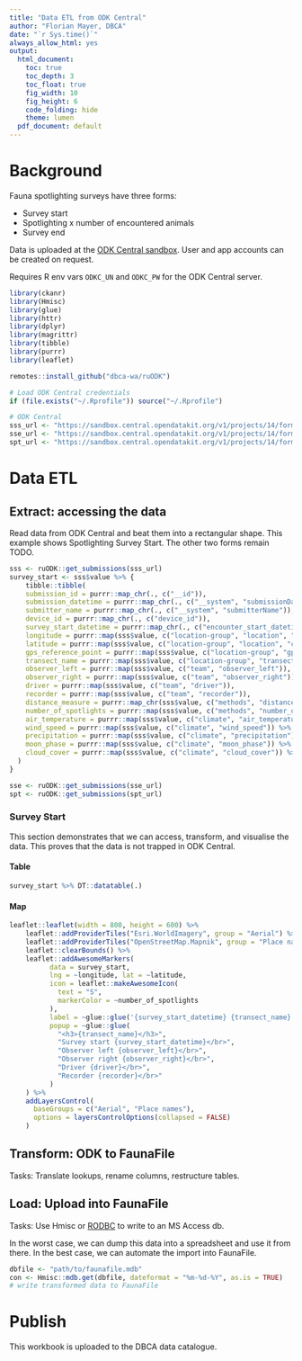 ```yaml
---
title: "Data ETL from ODK Central"
author: "Florian Mayer, DBCA"
date: "`r Sys.time()`"
always_allow_html: yes
output:
  html_document:
    toc: true
    toc_depth: 3
    toc_float: true
    fig_width: 10
    fig_height: 6
    code_folding: hide
    theme: lumen
  pdf_document: default
---
```



# Background

Fauna spotlighting surveys have three forms:

* Survey start
* Spotlighting x number of encountered animals
* Survey end

Data is uploaded at the [ODK Central sandbox](https://sandbox.central.opendatakit.org/#/projects/14/).
User and app accounts can be created on request.

Requires R env vars `ODKC_UN` and `ODKC_PW` for the ODK Central server.

```r
library(ckanr)
library(Hmisc)
library(glue)
library(httr)
library(dplyr)
library(magrittr)
library(tibble)
library(purrr)
library(leaflet)

remotes::install_github("dbca-wa/ruODK")

# Load ODK Central credentials
if (file.exists("~/.Rprofile")) source("~/.Rprofile")

# ODK Central
sss_url <- "https://sandbox.central.opendatakit.org/v1/projects/14/forms/build_Spotlighting-Survey-Start-0-2_1558066890.svc/Submissions"
sse_url <- "https://sandbox.central.opendatakit.org/v1/projects/14/forms/build_Spotlighting-Survey-End-0-2_1558067123.svc/Submissions"
spt_url <- "https://sandbox.central.opendatakit.org/v1/projects/14/forms/build_Spotlighting-0-4_1558064688.svc/Submissions"
```

# Data ETL

## Extract: accessing the data
Read data from ODK Central and beat them into a rectangular shape.
This example shows Spotlighting Survey Start. The other two forms remain TODO.

```r
sss <- ruODK::get_submissions(sss_url)
survey_start <- sss$value %>% {
    tibble::tibble(
    submission_id = purrr::map_chr(., c("__id")),
    submission_datetime = purrr::map_chr(., c("__system", "submissionDate")),
    submitter_name = purrr::map_chr(., c("__system", "submitterName")),
    device_id = purrr::map_chr(., c("device_id")),
    survey_start_datetime = purrr::map_chr(., c("encounter_start_datetime")),
    longitude = purrr::map(sss$value, c("location-group", "location", "coordinates")) %>% extract2(1) %>% extract2(1) %>% as.numeric,
    latitude = purrr::map(sss$value, c("location-group", "location", "coordinates")) %>% extract2(1) %>% extract2(2) %>% as.numeric,
    gps_reference_point = purrr::map(sss$value, c("location-group", "gps_reference_point")),
    transect_name = purrr::map(sss$value, c("location-group", "transect_name")),
    observer_left = purrr::map(sss$value, c("team", "observer_left")),
    observer_right = purrr::map(sss$value, c("team", "observer_right")),
    driver = purrr::map(sss$value, c("team", "driver")),
    recorder = purrr::map(sss$value, c("team", "recorder")),
    distance_measure = purrr::map_chr(sss$value, c("methods", "distance_measure")),
    number_of_spotlights = purrr::map(sss$value, c("methods", "number_of_spotlights")) %>% as.integer,
    air_temperature = purrr::map(sss$value, c("climate", "air_temperature")) %>% as.numeric,
    wind_speed = purrr::map(sss$value, c("climate", "wind_speed")) %>% as.numeric,
    precipitation = purrr::map(sss$value, c("climate", "precipitation")),
    moon_phase = purrr::map(sss$value, c("climate", "moon_phase")) %>% as.integer,
    cloud_cover = purrr::map(sss$value, c("climate", "cloud_cover")) %>% as.integer
  )
}

sse <- ruODK::get_submissions(sse_url)
spt <- ruODK::get_submissions(spt_url)
```


### Survey Start
This section demonstrates that we can access, transform, and visualise the data.
This proves that the data is not trapped in ODK Central. 

#### Table
```r
survey_start %>% DT::datatable(.)
```

#### Map
```r
leaflet::leaflet(width = 800, height = 600) %>%
    leaflet::addProviderTiles("Esri.WorldImagery", group = "Aerial") %>%
    leaflet::addProviderTiles("OpenStreetMap.Mapnik", group = "Place names") %>%
    leaflet::clearBounds() %>% 
    leaflet::addAwesomeMarkers(
          data = survey_start,
          lng = ~longitude, lat = ~latitude,
          icon = leaflet::makeAwesomeIcon(
            text = "S",
            markerColor = ~number_of_spotlights
          ),
          label = ~glue::glue('{survey_start_datetime} {transect_name}'),
          popup = ~glue::glue(
            "<h3>{transect_name}</h3>",
            "Survey start {survey_start_datetime}</br>",
            "Observer left {observer_left}</br>",
            "Observer right {observer_right}</br>",
            "Driver {driver}</br>",
            "Recorder {recorder}</br>"
          )
    ) %>%
    addLayersControl(
      baseGroups = c("Aerial", "Place names"),
      options = layersControlOptions(collapsed = FALSE)
    )
```

## Transform: ODK to FaunaFile
Tasks: Translate lookups, rename columns, restructure tables.


## Load: Upload into FaunaFile
Tasks: Use Hmisc or [RODBC](http://rprogramming.net/connect-to-ms-access-in-r/) to write to an MS Access db.

In the worst case, we can dump this data into a spreadsheet and use it from there.
In the best case, we can automate the import into FaunaFile.

```r
dbfile <- "path/to/faunafile.mdb"
con <- Hmisc::mdb.get(dbfile, dateformat = "%m-%d-%Y", as.is = TRUE)
# write transformed data to FaunaFile
```

# Publish
This workbook is uploaded to the DBCA data catalogue.


